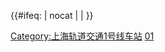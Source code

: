 {{鐵道路線 | lua = 1 | 铁道系统 = 上海地铁
| 模板名稱 = 上海轨道交通1号线
| 名稱 = [[上海地铁|上海轨道交通]][[上海轨道交通1号线|1号线]]
| 代表色 = {{上海地铁颜色|1|yes}}
| 背景顏色 = white
| 車站列表 = 
莘庄 ~ 外环路 ~ 莲花路 ~ 锦江乐园 ~ 上海南站 ~ 漕宝路 ~ 上海体育馆 ~ 徐家汇 ~ 衡山路 ~ 常熟路 ~ 陕西南路 ~ 一大会址·黄陂南路 ~ 人民广场 ~ 新闸路 ~ 汉中路 ~ 上海火车站 ~ 中山北路 ~ 延长路 ~ 上海马戏城 ~ 汶水路 ~ 彭浦新村 ~ 共康路 ~ 通河新村 ~ 呼兰路 ~ 共富新村 ~ 宝安公路 ~ 友谊西路 ~ 富锦路
}}<includeonly>{{#ifeq: {{{1}}} | nocat | <!--空--> | [[Category:上海轨道交通1号线车站]] }}</includeonly><noinclude>
[[Category:上海轨道交通路线车站模板‎|01]]
</noinclude>
